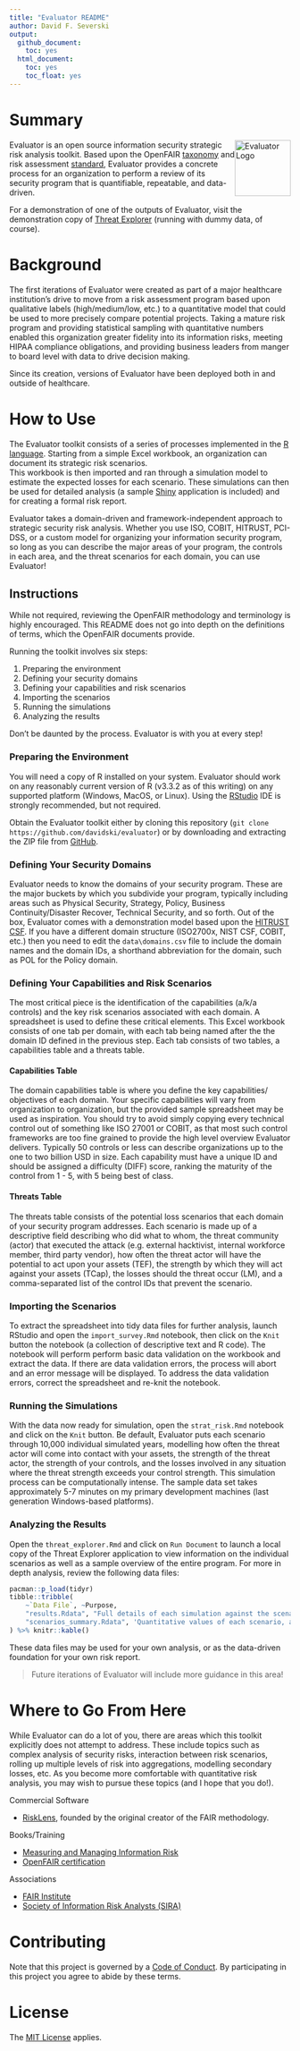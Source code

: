 ```yaml
---
title: "Evaluator README"
author: David F. Severski
output:
  github_document:
    toc: yes
  html_document:
    toc: yes
    toc_float: yes
---
```



# Summary

<img alt="Evaluator Logo" title="Evaluator" src="img/evaluator_logo.jpg" 
style="float:right;width:100px;"/>

Evaluator is an open source information security strategic risk 
analysis toolkit. Based upon the OpenFAIR
[taxonomy](https://www2.opengroup.org/ogsys/catalog/C13K) and 
risk assessment [standard](https://www2.opengroup.org/ogsys/catalog/C13G), 
Evaluator provides a concrete process for an organization to perform a 
review of its security program that is quantifiable, repeatable, and 
data-driven.

For a demonstration of one of the outputs of Evaluator, visit the demonstration 
copy of [Threat Explorer](https://davidski.shinyapps.io/threat_explorer) 
(running with dummy data, of course).

# Background

The first iterations of Evaluator were created as part of a major healthcare 
institution's drive to move from a risk assessment program based upon 
qualitative labels (high/medium/low, etc.) to a quantitative model that could 
be used to more precisely compare potential projects. Taking a mature risk 
program and providing statistical sampling with quantitative numbers enabled 
this organization greater fidelity into its information risks, meeting HIPAA 
compliance obligations, and providing business leaders from manger to board 
level with data to drive decision making.

Since its creation, versions of Evaluator have been deployed both in and 
outside of healthcare.

# How to Use

The Evaluator toolkit consists of a series of processes implemented in 
the [R language](https://www.r-project.org/). Starting from a simple 
Excel workbook, an organization can document its strategic risk scenarios.  
This workbook is then imported and ran through a simulation model to estimate 
the expected losses for each scenario. These simulations can then be used for
detailed analysis (a sample  [Shiny](https://shiny.rstudio.com/) application 
is included) and for creating a formal risk report.

Evaluator takes a domain-driven and framework-independent approach to strategic 
security risk analysis. Whether you use ISO, COBIT, HITRUST, PCI-DSS, or a 
custom model for organizing your information security program, so long as 
you can describe the major areas of your program, the controls in each area, 
and the threat scenarios for each domain, you can use Evaluator!

## Instructions

While not required, reviewing the OpenFAIR methodology and terminology is 
highly encouraged. This README does not go into depth on the definitions of 
terms, which the OpenFAIR documents provide.

Running the toolkit involves six steps:

1. Preparing the environment
2. Defining your security domains
3. Defining your capabilities and risk scenarios
4. Importing the scenarios
5. Running the simulations
6. Analyzing the results

Don't be daunted by the process. Evaluator is with you at every step!

### Preparing the Environment

You will need a copy of R installed on your system. Evaluator should work on 
any reasonably current version of R (v3.3.2 as of this writing) on any 
supported platform (Windows, MacOS, or Linux). Using the
[RStudio](https://www.rstudio.com/) IDE is strongly recommended, but not 
required.

Obtain the Evaluator toolkit either by cloning this repository 
(`git clone https://github.com/davidski/evaluator`) or by downloading and 
extracting the ZIP file from 
[GitHub](https://github.com/davidski/evaluator/archive/master.zip).

### Defining Your Security Domains

Evaluator needs to know the domains of your security program. These are the 
major buckets by which you subdivide your program, typically including areas 
such as Physical Security, Strategy, Policy, Business Continuity/Disaster 
Recover, Technical Security, and so forth. Out of the box, Evaluator comes 
with a demonstration model based upon the 
[HITRUST CSF](https://hitrustalliance.net/hitrust-csf/). If you have a 
different domain structure (ISO2700x, NIST CSF, COBIT, etc.) then you 
need to edit the `data\domains.csv` file to include the domain names and the 
domain IDs, a shorthand abbreviation for the domain, such as POL for the Policy 
domain.

### Defining Your Capabilities and Risk Scenarios

The most critical piece is the identification of the capabilities (a/k/a 
controls) and the key risk scenarios associated with each domain. A spreadsheet 
is used to define these critical elements. This Excel workbook consists of 
one tab per domain, with each tab being named after the the domain ID defined 
in the previous step. Each tab consists of two tables, a capabilities table 
and a threats table.

#### Capabilities Table

The domain capabilities table is where you define the key capabilities/
objectives of each domain. Your specific capabilities will vary from organization 
to organization, but the provided sample spreadsheet may be used as inspiration. 
You should try to avoid simply copying every technical control out of something 
like ISO 27001 or COBIT, as that most such control frameworks are too fine 
grained to provide the high level overview Evaluator delivers. Typically 50 
controls or less can  describe organizations up to the one to two billion USD 
in size. Each  capability must have a unique ID and should be assigned a 
difficulty (DIFF)  score, ranking the maturity of the control from 1 - 5, 
with 5 being best of  class.

#### Threats Table

The threats table consists of the potential loss scenarios that each domain 
of your security program addresses. Each scenario is made up of a descriptive 
field describing who did what to whom, the threat community (actor) that 
executed the attack (e.g. external hacktivist, internal workforce member, 
third party vendor), how often the threat actor will have the potential to 
act upon your assets (TEF), the strength by which they will act against your 
assets (TCap), the losses should the threat occur (LM), and a comma-separated 
list of the control IDs that prevent the scenario.

### Importing the Scenarios

To extract the spreadsheet into tidy data files for further analysis, launch 
RStudio and open the `import_survey.Rmd` notebook, then click on the `Knit` 
button the notebook (a collection of descriptive text and R code). The 
notebook will perform perform basic data validation on the workbook 
and extract the data. If there are data validation errors, the process will 
abort and an error message will be displayed. To address the data validation 
errors, correct the spreadsheet and re-knit the notebook.

### Running the Simulations

With the data now ready for simulation, open the `strat_risk.Rmd` notebook and
click on the `Knit` button. Be default, Evaluator puts each scenario through 
10,000 individual simulated years, modelling how often the threat actor will 
come into contact with your assets, the strength of the threat actor, the 
strength of your controls, and the losses involved in any situation where the 
threat strength exceeds your control strength. This simulation process can be 
computationally intense. The sample data set takes approximately 5-7 minutes on 
my primary development machines (last generation Windows-based platforms).

### Analyzing the Results

Open the `threat_explorer.Rmd` and click on `Run Document` to launch a local 
copy of the Threat Explorer application to view information on the individual 
scenarios as well as a sample overview of the entire program. For more in depth 
analysis, review the following data files:

```r
pacman::p_load(tidyr)
tibble::tribble(
    ~`Data File`, ~Purpose,
    "results.Rdata", "Full details of each simulation against the scenarios",
    "scenarios_summary.Rdata", 'Quantitative values of each scenario, as converted from the qualitative spreadsheet'
) %>% knitr::kable()
```

These data files may be used for your own analysis, or as the data-driven 
foundation for your own risk report.

> Future iterations of Evaluator will include more guidance in this area!
  
# Where to Go From Here

While Evaluator can do a lot of you, there are areas which this toolkit 
explicitly does not attempt to address. These include topics such as 
complex analysis of security risks, interaction between risk scenarios, 
rolling up multiple levels of risk into aggregations, modelling secondary 
losses, etc. As you become more comfortable with quantitative risk 
analysis, you may wish to pursue these topics (and I hope that you do!). 

Commercial Software

- [RiskLens](http://www.risklens.com/), founded by the original 
creator of the FAIR methodology.

Books/Training

- [Measuring and Managing Information Risk](https://smile.amazon.com/gp/product/0124202314)
- [OpenFAIR certification](http://www.opengroup.org/certifications/openfair)

Associations

- [FAIR Institute](http://www.fairinstitute.org/)
- [Society of Information Risk Analysts (SIRA)](https://www.societyinforisk.org/)

# Contributing

Note that this project is governed by a [Code of Conduct](./CODE_OF_CONDUCT.md). 
By participating in this project you agree to abide by these terms.

# License

The [MIT License](LICENSE) applies.